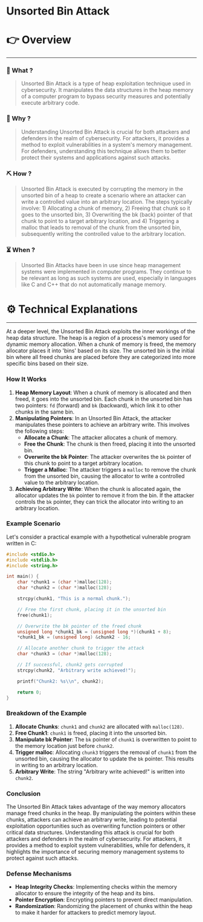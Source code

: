 # Unsorted Bin Attack


# 👉 Overview

---

### 👀 What ?

> Unsorted Bin Attack is a type of heap exploitation technique used in cybersecurity. It manipulates the data structures in the heap memory of a computer program to bypass security measures and potentially execute arbitrary code.
> 

### 🧐 Why ?

> Understanding Unsorted Bin Attack is crucial for both attackers and defenders in the realm of cybersecurity. For attackers, it provides a method to exploit vulnerabilities in a system's memory management. For defenders, understanding this technique allows them to better protect their systems and applications against such attacks.
> 

### ⛏️ How ?

> Unsorted Bin Attack is executed by corrupting the memory in the unsorted bin of a heap to create a scenario where an attacker can write a controlled value into an arbitrary location. The steps typically involve: 1) Allocating a chunk of memory, 2) Freeing that chunk so it goes to the unsorted bin, 3) Overwriting the bk (back) pointer of that chunk to point to a target arbitrary location, and 4) Triggering a malloc that leads to removal of the chunk from the unsorted bin, subsequently writing the controlled value to the arbitrary location.
> 

### ⏳ When ?

> Unsorted Bin Attacks have been in use since heap management systems were implemented in computer programs. They continue to be relevant as long as such systems are used, especially in languages like C and C++ that do not automatically manage memory.
> 

# ⚙️ Technical Explanations

---

At a deeper level, the Unsorted Bin Attack exploits the inner workings of the heap data structure. The heap is a region of a process's memory used for dynamic memory allocation. When a chunk of memory is freed, the memory allocator places it into 'bins' based on its size. The unsorted bin is the initial bin where all freed chunks are placed before they are categorized into more specific bins based on their size.

### How It Works

1. **Heap Memory Layout**: When a chunk of memory is allocated and then freed, it goes into the unsorted bin. Each chunk in the unsorted bin has two pointers: `fd` (forward) and `bk` (backward), which link it to other chunks in the same bin.
2. **Manipulating Pointers**: In an Unsorted Bin Attack, the attacker manipulates these pointers to achieve an arbitrary write. This involves the following steps:
    - **Allocate a Chunk**: The attacker allocates a chunk of memory.
    - **Free the Chunk**: The chunk is then freed, placing it into the unsorted bin.
    - **Overwrite the bk Pointer**: The attacker overwrites the `bk` pointer of this chunk to point to a target arbitrary location.
    - **Trigger a Malloc**: The attacker triggers a `malloc` to remove the chunk from the unsorted bin, causing the allocator to write a controlled value to the arbitrary location.
3. **Achieving Arbitrary Write**: When the chunk is allocated again, the allocator updates the `bk` pointer to remove it from the bin. If the attacker controls the `bk` pointer, they can trick the allocator into writing to an arbitrary location.

### Example Scenario

Let's consider a practical example with a hypothetical vulnerable program written in C:

```c
#include <stdio.h>
#include <stdlib.h>
#include <string.h>

int main() {
    char *chunk1 = (char *)malloc(128);
    char *chunk2 = (char *)malloc(128);

    strcpy(chunk1, "This is a normal chunk.");

    // Free the first chunk, placing it in the unsorted bin
    free(chunk1);

    // Overwrite the bk pointer of the freed chunk
    unsigned long *chunk1_bk = (unsigned long *)(chunk1 + 8);
    *chunk1_bk = (unsigned long) &chunk2 - 16;

    // Allocate another chunk to trigger the attack
    char *chunk3 = (char *)malloc(128);

    // If successful, chunk2 gets corrupted
    strcpy(chunk2, "Arbitrary write achieved!");

    printf("Chunk2: %s\\n", chunk2);

    return 0;
}

```

### Breakdown of the Example

1. **Allocate Chunks**: `chunk1` and `chunk2` are allocated with `malloc(128)`.
2. **Free Chunk1**: `chunk1` is freed, placing it into the unsorted bin.
3. **Manipulate bk Pointer**: The `bk` pointer of `chunk1` is overwritten to point to the memory location just before `chunk2`.
4. **Trigger malloc**: Allocating `chunk3` triggers the removal of `chunk1` from the unsorted bin, causing the allocator to update the `bk` pointer. This results in writing to an arbitrary location.
5. **Arbitrary Write**: The string "Arbitrary write achieved!" is written into `chunk2`.

### Conclusion

The Unsorted Bin Attack takes advantage of the way memory allocators manage freed chunks in the heap. By manipulating the pointers within these chunks, attackers can achieve an arbitrary write, leading to potential exploitation opportunities such as overwriting function pointers or other critical data structures. Understanding this attack is crucial for both attackers and defenders in the realm of cybersecurity. For attackers, it provides a method to exploit system vulnerabilities, while for defenders, it highlights the importance of securing memory management systems to protect against such attacks.

### Defense Mechanisms

- **Heap Integrity Checks**: Implementing checks within the memory allocator to ensure the integrity of the heap and its bins.
- **Pointer Encryption**: Encrypting pointers to prevent direct manipulation.
- **Randomization**: Randomizing the placement of chunks within the heap to make it harder for attackers to predict memory layout.
